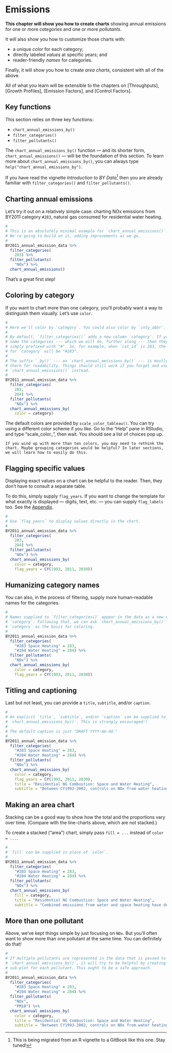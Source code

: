 # Emissions {#emissions}

**This chapter will show you how to create charts** showing annual emissions for one or more *categories* and one or more *pollutants*.

It will also show you how to customize those charts with:
    
- a unique *color* for each category;
- directly labeled *values* at specific years; and
- reader-friendly *names* for categories.

Finally, it will show you how to create *area charts*, consistent with all of the above.

All of what you learn will be extensible to the chapters on [Throughputs], [Growth Profiles], [Emission Factors], and [Control Factors].

## Key functions

This section relies on three key functions:

- `chart_annual_emissions_by()`
- `filter_categories()`
- `filter_pollutants()`

The `chart_annual_emissions_by()` function --- and its shorter form, `chart_annual_emissions()` --- will be the foundation of this section. To learn more about `chart_annual_emissions_by()`, you can always type `help("chart_annual_emissions_by")`.

If you have read the vignette *Introduction to BY Data*^[This is being migrated from an R vignette to a GitBook like this one. Stay tuned!] then you are already familiar with `filter_categories()` and `filter_pollutants()`.

## Charting annual emissions

Let's try it out on a relatively simple case: charting NOx emissions from BY2011 category `#283`, natural gas consumed for residential water heating.

```r
#
# This is an absolutely minimal example for `chart_annual_emissions()`.
# We're going to build on it, adding improvements as we go.
#
BY2011_annual_emission_data %>%
  filter_categories(
    283) %>%
  filter_pollutants(
    "NOx") %>%
  chart_annual_emissions()
```

That's a great first step!

## Coloring by category

If you want to chart more than one category, you'll probably want a way to distinguish them visually. Let's use `color`. 

```r
#
# Here we'll color by `category`. You could also color by `cnty_abbr`. (Try it!)
#
# By default, `filter_categories()` adds a new column `category`. If you don't
# name the categories --- which we will do, further along --- then they are 
# simply prefixed with "#". So, for example, when `cat_id` is 283, the default 
# for `category` will be "#283".
#
# The suffix `_by()` --- on `chart_annual_emissions_by()` --- is mostly just
# there for readability. Things should still work if you forget and use
# `chart_annual_emissions()` instead.
# 
BY2011_annual_emission_data %>%
  filter_categories(
    283, 
    284) %>%
  filter_pollutants(
    "NOx") %>%
  chart_annual_emissions_by(
    color = category)
```

The default colors are provided by `scale_color_tableau()`. You can try using a different color scheme if you like. Go to the "Help" pane in RStudio, and type "scale_color_", then wait. You should see a list of choices pop up.

```block
If you wind up with more than ten colors, you may need to rethink the chart. Maybe grouping categories would be helpful? In later sections, we will learn how to easily do this.
```

## Flagging specific values

Displaying exact values on a chart can be helpful to the reader. Then, they don't have to consult a separate table. 

To do this, simply supply `flag_years`. If you want to change the template for what exactly is displayed --- digits, text, etc. --- you can supply `flag_labels` too. See the [Appendix](#appendix-howto-flag_labels).

```r
#
# Use `flag_years` to display values directly in the chart.
#
BY2011_annual_emission_data %>%
  filter_categories(
    283, 
    284) %>%
  filter_pollutants(
    "NOx") %>%
  chart_annual_emissions_by(
    color = category,
    flag_years = CY(1993, 2011, 2030))
```

## Humanizing category names

You can also, in the process of filtering, supply more human-readable names for the categories.

```r
#
# Names supplied to `filter_categories()` appear in the data as a new column,
# `category`. Following that, we can ask `chart_annual_emissions_by()` to use
# `category` as the basis for coloring.
# 
BY2011_annual_emission_data %>%
  filter_categories(
    "#283 Space Heating" = 283, 
    "#284 Water Heating" = 284) %>%
  filter_pollutants(
    "NOx") %>%
  chart_annual_emissions_by(
    color = category,
    flag_years = CY(1993, 2011, 2030))
```

## Titling and captioning

Last but not least, you can provide a `title`, `subtitle`, and/or `caption`.

```r
#
# An explicit `title`, `subtitle`, and/or `caption` can be supplied to
# `chart_annual_emissions_by()`. This is strongly encouraged!!
#
# The default caption is just "DRAFT YYYY-mm-dd."
# 
BY2011_annual_emission_data %>%
  filter_categories(
    "#283 Space Heating" = 283, 
    "#284 Water Heating" = 284) %>%
  filter_pollutants(
    "NOx") %>%
  chart_annual_emissions_by(
    color = category,
    flag_years = CY(1993, 2011, 2030),
    title = "Residential NG Combustion: Space and Water Heating",
    subtitle = "Between CY1993-2002, controls on NOx from water heating were strengthened.")
```

## Making an area chart

Stacking can be a good way to show how the total and the proportions vary over time. (Compare with the line-charts above, which are not stacked.)

To create a stacked ("area") chart, simply pass `fill = ...` instead of `color = ...`.

```r
#
# `fill` can be supplied in place of `color`.
#
BY2011_annual_emission_data %>%
  filter_categories(
    "#283 Space Heating" = 283, 
    "#284 Water Heating" = 284) %>%
  filter_pollutants(
    "NOx") %>%
  chart_annual_emissions_by(
    fill = category,
    title = "Residential NG Combustion: Space and Water Heating",
    subtitle = "Combined emissions from water and space heating have declined, but are projected to rise reach 1990 levels by 2030.")
```

## More than one pollutant

Above, we've kept things simple by just focusing on `NOx`. But you'll often want to show more than one pollutant at the same time. You can definitely do that!

```r
#
# If multiple pollutants are represented in the data that is passed to
# `chart_annual_emissions_by()`, it will try to be helpful by creating a
# sub-plot for each pollutant. This ought to be a safe approach.
# 
BY2011_annual_emission_data %>%
  filter_categories(
    "#283 Space Heating" = 283, 
    "#284 Water Heating" = 284) %>%
  filter_pollutants(
    "NOx",
    "PM10") %>%
  chart_annual_emissions_by(
    color = category,
    title = "Residential NG Combustion: Space and Water Heating",
    subtitle = "Between CY1993-2002, controls on NOx from water heating were strengthened.")
```
